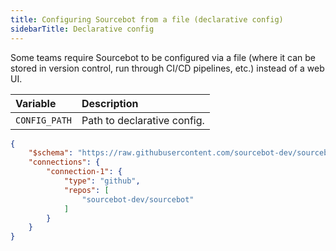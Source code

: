 ```yaml
---
title: Configuring Sourcebot from a file (declarative config)
sidebarTitle: Declarative config
---
```


Some teams require Sourcebot to be configured via a file (where it can be stored in version control, run through CI/CD pipelines, etc.) instead of a web UI.


| Variable | Description |
| :------- | :---------- |
| `CONFIG_PATH` | Path to declarative config. |


```json
{
    "$schema": "https://raw.githubusercontent.com/sourcebot-dev/sourcebot/refs/heads/main/schemas/v3/index.json",
    "connections": {
        "connection-1": {
            "type": "github",
            "repos": [
                "sourcebot-dev/sourcebot"
            ]
        }
    }
}
```